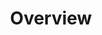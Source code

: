 ---
description: "The Schedule page allows administrators to configure appointment scheduling rules to optimize time management and patient flow."
title: "Overview"
---